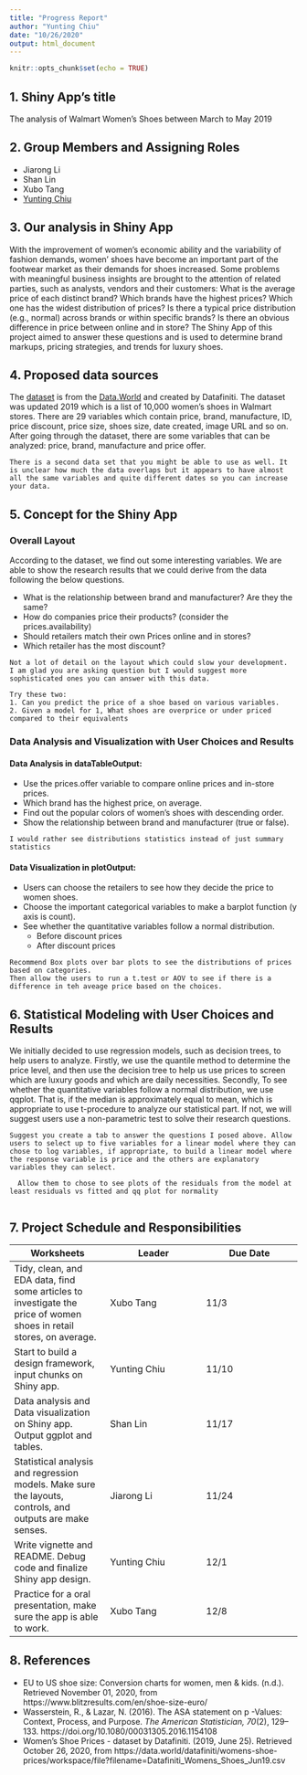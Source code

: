 ```yaml
---
title: "Progress Report"
author: "Yunting Chiu"
date: "10/26/2020"
output: html_document
---
```


```r
knitr::opts_chunk$set(echo = TRUE)
```
## 1. Shiny App’s title
The analysis of Walmart Women’s Shoes between March to May 2019

## 2. Group Members and Assigning Roles
- Jiarong Li
- Shan Lin
- Xubo Tang
- [Yunting Chiu](http://linkedin.com/in/yuntingchiu)

## 3. Our analysis in Shiny App
With the improvement of women’s economic ability and the variability of fashion demands, women’ shoes have become an important part of the footwear market as their demands for shoes increased. Some problems with meaningful business insights are brought to the attention of related parties, such as analysts, vendors and their customers: What is the average price of each distinct brand? Which brands have the highest prices? Which one has the widest distribution of prices? Is there a typical price distribution (e.g., normal) across brands or within specific brands? Is there an obvious difference in price between online and in store? The Shiny App of this project aimed to answer these questions and is used to determine brand markups, pricing strategies, and trends for luxury shoes.

## 4. Proposed data sources
The [dataset](https://data.world/datafiniti/womens-shoe-prices/workspace/file?filename=Datafiniti_Womens_Shoes_Jun19.csv) is from the [Data.World](https://data.world/) and created by Datafiniti. The dataset was updated 2019 which is a list of 10,000 women’s shoes in Walmart stores. There are 29 variables which contain price, brand, manufacture, ID, price discount, price size, shoes size, date created, image URL and so on. After going through the dataset, there are some variables that can be analyzed: price, brand, manufacture and price offer. 

```block
There is a second data set that you might be able to use as well. It is unclear how much the data overlaps but it appears to have almost all the same variables and quite different dates so you can increase your data.

```


## 5. Concept for the Shiny App
### Overall Layout
According to the dataset, we find out some interesting variables. We are able to show the research results that we could derive from the data following the below questions.

- What is the relationship between brand and manufacturer? Are they the same?
- How do companies price their products? (consider the prices.availability)
- Should retailers match their own Prices online and in stores? 
- Which retailer has the most discount?
```block
Not a lot of detail on the layout which could slow your development.
I am glad you are asking question but I would suggest more sophisticated ones you can answer with this data.

Try these two:
1. Can you predict the price of a shoe based on various variables.
2. Given a model for 1, What shoes are overprice or under priced compared to their equivalents

```


### Data Analysis and Visualization with User Choices and Results 
#### Data Analysis in dataTableOutput:
- Use the prices.offer variable to compare online prices and in-store prices.
- Which brand has the highest price, on average.
- Find out the popular colors of women’s shoes with descending order.
- Show the relationship between brand and manufacturer (true or false).
```block
I would rather see distributions statistics instead of just summary statistics
```


#### Data Visualization in plotOutput:
- Users can choose the retailers to see how they decide the price to women shoes.
- Choose the important categorical variables to make a barplot function (y axis is count).
- See whether the quantitative variables follow a normal distribution. 
  + Before discount prices
  + After discount  prices
  
```block
Recommend Box plots over bar plots to see the distributions of prices based on categories.
Then allow the users to run a t.test or AOV to see if there is a difference in teh aveage price based on the choices.
```
  

## 6. Statistical Modeling with User Choices and Results 
We initially decided to use regression models, such as decision trees, to help users to analyze. Firstly, we use the quantile method to determine the price level, and then use the decision tree to help us use prices to screen which are luxury goods and which are daily necessities. Secondly, To see whether the quantitative variables follow a normal distribution, we use qqplot. That is, if the median is approximately equal to mean, which is appropriate to use t-procedure to analyze our statistical part. If not, we will suggest users use a non-parametric test to solve their research questions. 
```block
Suggest you create a tab to answer the questions I posed above. Allow users to select up to five variables for a linear model where they can chose to log variables, if appropriate, to build a linear model where the response variable is price and the others are explanatory variables they can select.

  Allow them to chose to see plots of the residuals from the model at least residuals vs fitted and qq plot for normality
  
```


## 7. Project Schedule and Responsibilities
**Worksheets** | **Leader** | **Due Date**
------------- | ------------- | -------------
Tidy, clean, and EDA data, find some articles to investigate the price of women shoes in retail stores, on average.| Xubo Tang | 11/3
Start to build a design framework, input chunks on Shiny app. | Yunting Chiu | 11/10
Data analysis and Data visualization on Shiny app. Output ggplot and tables. | Shan Lin | 11/17
Statistical analysis and regression models. Make sure the layouts, controls, and outputs are make senses. | Jiarong Li | 11/24
Write vignette and README. Debug code and finalize Shiny app design. | Yunting Chiu | 12/1
Practice for a oral presentation, make sure the app is able to work.| Xubo Tang | 12/8

## 8. References 
- EU to US shoe size: Conversion charts for women, men &amp; kids. (n.d.). Retrieved November 01, 2020, from https://www.blitzresults.com/en/shoe-size-euro/
- Wasserstein, R., & Lazar, N. (2016). The ASA statement on p -Values: Context, Process, and Purpose. *The American Statistician, 70*(2), 129–133. https://doi.org/10.1080/00031305.2016.1154108
- Women's Shoe Prices - dataset by Datafiniti. (2019, June 25). Retrieved October 26, 2020, from https://data.world/datafiniti/womens-shoe-prices/workspace/file?filename=Datafiniti_Womens_Shoes_Jun19.csv

